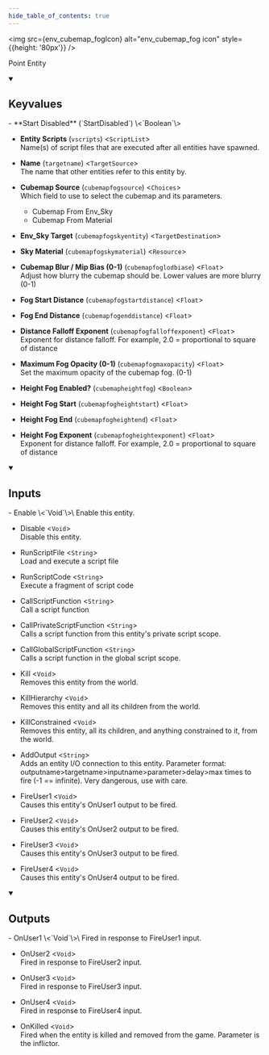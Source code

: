 ```yaml
---
hide_table_of_contents: true
---
```



<img src={env_cubemap_fogIcon} alt="env_cubemap_fog icon" style={{height: '80px'}} />

Point Entity



<details open>
<summary><h2>Keyvalues</h2></summary>
- **Start Disabled** (`StartDisabled`) \<`Boolean`\>

- **Entity Scripts** (`vscripts`) \<`ScriptList`\>\
Name(s) of script files that are executed after all entities have spawned.

- **Name** (`targetname`) \<`TargetSource`\>\
The name that other entities refer to this entity by.

- **Cubemap Source** (`cubemapfogsource`) \<`Choices`\>\
Which field to use to select the cubemap and its parameters.
  - Cubemap From Env_Sky 
  - Cubemap From Material 


- **Env_Sky Target** (`cubemapfogskyentity`) \<`TargetDestination`\>

- **Sky Material** (`cubemapfogskymaterial`) \<`Resource`\>

- **Cubemap Blur / Mip Bias (0-1)** (`cubemapfoglodbiase`) \<`Float`\>\
Adjust how blurry the cubemap should be. Lower values are more blurry (0-1) 

- **Fog Start Distance** (`cubemapfogstartdistance`) \<`Float`\>

- **Fog End Distance** (`cubemapfogenddistance`) \<`Float`\>

- **Distance Falloff Exponent** (`cubemapfogfalloffexponent`) \<`Float`\>\
Exponent for distance falloff. For example, 2.0 = proportional to square of distance

- **Maximum Fog Opacity (0-1)** (`cubemapfogmaxopacity`) \<`Float`\>\
Set the maximum opacity of the cubemap fog. (0-1)

- **Height Fog Enabled?** (`cubemapheightfog`) \<`Boolean`\>

- **Height Fog Start** (`cubemapfogheightstart`) \<`Float`\>

- **Height Fog End** (`cubemapfogheightend`) \<`Float`\>

- **Height Fog Exponent** (`cubemapfogheightexponent`) \<`Float`\>\
Exponent for distance falloff. For example, 2.0 = proportional to square of distance


 </details>
<details open>
<summary><h2>Inputs</h2></summary>
- Enable \<`Void`\>\
Enable this entity.

- Disable \<`Void`\>\
Disable this entity.

- RunScriptFile \<`String`\>\
Load and execute a script file

- RunScriptCode \<`String`\>\
Execute a fragment of script code

- CallScriptFunction \<`String`\>\
Call a script function

- CallPrivateScriptFunction \<`String`\>\
Calls a script function from this entity's private script scope.

- CallGlobalScriptFunction \<`String`\>\
Calls a script function in the global script scope.

- Kill \<`Void`\>\
Removes this entity from the world.

- KillHierarchy \<`Void`\>\
Removes this entity and all its children from the world.

- KillConstrained \<`Void`\>\
Removes this entity, all its children, and anything constrained to it, from the world.

- AddOutput \<`String`\>\
Adds an entity I/O connection to this entity. Parameter format: outputname&gt;targetname>inputname&gt;parameter&gt;delay&gt;max times to fire (-1 == infinite). Very dangerous, use with care.

- FireUser1 \<`Void`\>\
Causes this entity's OnUser1 output to be fired.

- FireUser2 \<`Void`\>\
Causes this entity's OnUser2 output to be fired.

- FireUser3 \<`Void`\>\
Causes this entity's OnUser3 output to be fired.

- FireUser4 \<`Void`\>\
Causes this entity's OnUser4 output to be fired.


 </details>
<details open>
<summary><h2>Outputs</h2></summary>
- OnUser1 \<`Void`\>\
Fired in response to FireUser1 input.

- OnUser2 \<`Void`\>\
Fired in response to FireUser2 input.

- OnUser3 \<`Void`\>\
Fired in response to FireUser3 input.

- OnUser4 \<`Void`\>\
Fired in response to FireUser4 input.

- OnKilled \<`Void`\>\
Fired when the entity is killed and removed from the game. Parameter is the inflictor.


 </details>